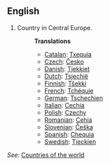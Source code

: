 ==English==

# Country in Central Europe.
#:'''Translations'''
#:*[[Catalan]]: [[Txequia]] 
#:*[[Czech]]: [[Česko]] 
#:*[[Danish]]: [[Tjekkiet]] 
#:*[[Dutch]]: [[Tsjechië]]
#:*[[Finnish]]: [[Tšekki]]
#:*[[French]]: [[Tchéquie]]
#:*[[German]]: [[Tschechien]]
#:*[[Italian]]: [[Cechia]]
#:*[[Polish]]: [[Czechy]]
#:*[[Romanian]]: [[Cehia]]
#:*[[Slovenian]]: [[Češka]]
#:*[[Spanish]]: [[Chequia]]
#:*[[Swedish]]: [[Tjeckien]]

''See:'' [[Countries of the world]]